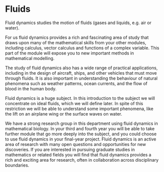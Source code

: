 # Fluids

Fluid dynamics studies the motion of fluids (gases and liquids, e.g. air or water).

For us fluid dynamics provides a rich and fascinating area of study that draws
upon many of the mathematical skills from your other modules, including
calculus, vector calculus and functions of a complex variable. This part of the
module will expose you to new important methods in mathematical modelling.

The study of fluid dynamics
also has a wide range of practical applications, including in the design of
aircraft, ships, and other vehicles that must move through fluids. It is also
important in understanding the behaviour of natural phenomena such as weather
patterns, ocean currents, and the flow of blood in the human body.

Fluid dynamics is a huge subject. In this introduction to the subject we will
concentrate on ideal fluids, which we will define later. In spite of this
restriction we will be able to understand some important phenomena, like the
lift on an airplane wing or the surface waves on water.

We have a strong research group in this department using fluid dynamics in
mathematical biology. In your third and fourth year you will be able to take
further module that go more deeply into the subject, and you could choose to use
fluid dynamics in your final-year project. Fluid dynamics is an active area of
research with many open questions and opportunities for new discoveries. If you
are interested in pursuing graduate studies in mathematics or related fields you
will find that fluid dynamics provides a rich and exciting area for research,
often in collaboration across disciplinary boundaries.
